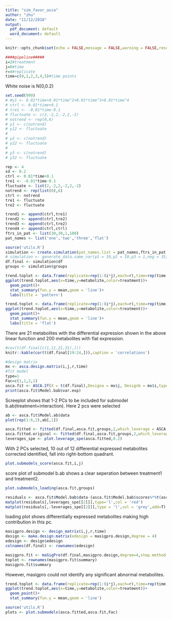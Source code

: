 ```yaml
---
title: "sim_favor_asca"
author: "zhu"
date: "11/12/2018"
output:
  pdf_document: default
  word_document: default
---
```


```r
knitr::opts_chunk$set(echo = FALSE,message = FALSE,warning = FALSE,results = F)
```
```r
####pipeline#####
i=2#treatment
j=6#time
r=4#replicate
time=c(0,1,2,3,4,5)#time points
```
White noise is N(0,0.2)
```r
set.seed(999)
# #y1 <- 0.01*time+0.01*time^2+0.01*time^3+0.01*time^4
# ctrl <- 0.01*time+0.1
# tre1 <- -0.01*time-0.1
# fluctuate <- c(2,-2,2,-2,2,-2)
# notrend <- rep(0,6)
# y1 <- c(notrend)
# y12 <- fluctuate
# 
# y2 <- c(notrend)
# y22 <- fluctuate
# 
# y3 <- c(notrend)
# y32 <- fluctuate

rep <- 4
sd <- 0.2
ctrl <- 0.01*time+0.1
tre1 <- -0.01*time-0.1
fluctuate <- list(2,-2,2,-2,2,-2)
notrend <- rep(list(0),6)
ctrl <- notrend
tre1 <- fluctuate
tre2 <- fluctuate

trend1 <- append(ctrl,tre1)
trend2 <- append(ctrl,tre2)
trend3 <- append(ctrl,tre2)
trend4 <- append(ctrl,ctrl)
ftrs_in_pat <- list(30,30,1,100)
pat_names <- list('one','two','three','flat')

source('utils.R')
simulation <- create.simulation(pat_names.list = pat_names,ftrs_in_pat,rep,sd,trend1,trend2,trend3,trend4)
# simulation <- generate_data.same_var(p1 = 10,p2 = 10,p3 = 1,neg = 35,var=0.2)
df.final <- simulation$df
groups <- simulation$groups
```
```r
trend.toplot <- data.frame(replicate=rep(1:(i*j),each=r),time=rep(time,each=r),treatment=factor(rep(1:i,each=j*r)),metabolite=df.final[5,])
ggplot(trend.toplot,aes(x=time,y=metabolite,color=treatment))+
  geom_point()+
  stat_summary(fun.y = mean,geom = 'line')+
  labs(title = 'pattern')
```
```r
trend.toplot <- data.frame(replicate=rep(1:(i*j),each=r),time=rep(time,each=r),treatment=factor(rep(1:i,each=j*r)),metabolite=df.final[31,])
ggplot(trend.toplot,aes(x=time,y=metabolite,color=treatment))+
  geom_point()+
  stat_summary(fun.y = mean,geom = 'line')+
  labs(title = 'flat')
```

There are 21 metabolites with the differential expression shown in the above linear function and 200 metabolites with flat expression.

```r
#cov(t(df.final[c(1,11,21,31),]))
knitr::kable(cor(t(df.final[19:24,])),caption = 'correlations')
```


```r
#design matrix
mx <- asca.design.matrix(i,j,r,time)
#fit model
type=1
Fac=c(1,1,2,1)
asca.fit <- ASCA.2f(X = t(df.final),Designa = mx$j, Designb = mx$i,type = type, Fac = Fac,showvar = F,showscree = T)
print(asca.fit$Model.bab$var.exp)
```

Screeplot shows that 1-2 PCs to be included for submodel b.ab(treatment+interaction). Here 2 pcs were selected

```r
ab <- asca.fit$Model.ab$data
plot(rep(1:6,2),ab[,1])
```

```r
asca.fitted <- fitted(df.final,asca.fit,groups,2,which_leverage = ASCA.2f_leverage)
asca.fitted.original <- fitted(df.final,asca.fit,groups,2,which_leverage = ASCA.2f)
leverages_spe <- plot.leverage_spe(asca.fitted,0.2)
```

With 2 PCs selected, 10 out of 12 differential expressed metabolites corrected identified, fall into right-bottom quadrant.

```r
plot.submodels_score(asca.fit,i,j)
```

score plot of submodel b.ab shows a clear seperation between treatment1 and treatment2. 

```r
plot.submodels_loading(asca.fit,groups)
```

```r
residuals <- asca.fit$Model.bab$data-(asca.fit$Model.bab$scores%*%t(asca.fit$Model.bab$loadings))
matplot(residuals[,leverages_spe[[2]]],type='l',col = 'red')
matplot(residuals[,-leverages_spe[[2]]],type = 'l',col = 'grey',add=T)
```


loading plot shows differentially expressed metabolites making high contribution in this pc.

```r
masigpro.design <- design_matrix(i,j,r,time)
design <- make.design.matrix(edesign = masigpro.design,degree = 4)
edesign <- design$edesign
colnames(df.final) <- rownames(edesign)

masigpro.fit <- maSigPro(df.final,masigpro.design,degree=4,step.method = 'backward')
toplot <- rownames(masigpro.fit$summary)
masigpro.fit$summary
```

However, masigpro could not identify any significant abnormal metabolites.
```r
trend.toplot <- data.frame(replicate=rep(1:(i*j),each=r),time=rep(time,each=r),treatment=factor(rep(1:i,each=j*r)),metabolite=df.final[20,])
ggplot(trend.toplot,aes(x=time,y=metabolite,color=treatment))+
  geom_point()+
  stat_summary(fun.y = mean,geom = 'line')
```
```r
source('utils.R')
plots <- plot.submodels(asca.fitted,asca.fit,Fac)
```

